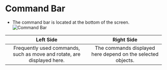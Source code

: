 # Command Bar
- The command bar is located at the bottom of the screen.
![Command Bar](/img/command-bar.png)

| Left Side | Right Side |
| :---: | :---: |
| Frequently used commands, such as move and rotate, are displayed here. | The commands displayed here depend on the selected objects. |


